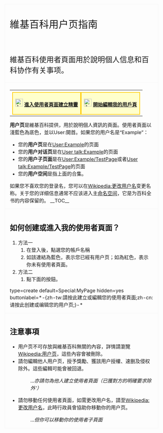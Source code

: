 {{NoteTA
|G1=IT
|G2=MediaWiki
}}
{| style="background-color:transparent; "
| colspan="2" bgcolor="#fffffc" style="border:1px solid #f5f5f5;padding:1em;padding-top:0.5em;padding-bottom:0em;" | <div style="font-size: 200%">維基百科用户页指南</div><br/>
<div style="font-size: 150%">維基百科使用者頁面用於說明個人信息和百科协作有关事项。</div>
|-
| colspan="2" bgcolor="#87ceeb" style="border:1px solid #f5f5f5;padding:1em;padding-top:0.5em;padding-bottom:0em;"| 
{| style="background-color:transparent; " align="right"
| <div class="plainlinks" style="float:right;margin-top:4px;font-weight:bold;padding:4px 8px;-moz-border-radius:10px;background-color:#ffc;border:2px solid #fc0; clear:left;">[[File:Arrow-right-2.0.svg|25px]] [http://zh.wikipedia.org/wiki/Special:MyPage?action=edit 開始編輯我的用戶頁]</div>
<div class="plainlinks" style="float:right;margin-top:4px;font-weight:bold;padding:4px 8px;-moz-border-radius:10px;background-color:#ffc;border:2px solid #fc0; clear:left;">[[File:Arrow-right-2.0.svg|25px]] [[Wikipedia:創建條目精靈/用户页|進入使用者頁面建立精靈]]</div>
|}
'''用户页'''是維基百科提供，用於說明個人資訊的頁面。使用者頁面以淺藍色為底色，並以User:開首。如果您的用户名是“Example”：
* 您的'''用户页'''是在[[User:Example|User:Example]]的页面
* 您的'''用户对话页'''是在[[User_talk:Example|User talk:Example]]的页面
* 您的'''用户子页面'''是在[[User:Example/TestPage|User:Example/TestPage]]或者[[User_talk:Example/TestPage|User talk:Example/TestPage]]的页面
* 您的'''用户空间'''是指上面的合集。

如果您不喜欢您的登录名，您可以在[[Wikipedia:更改用户名|Wikipedia:更改用户名]]变更名称。关于您的详细信息通常不应该进入主[[WP:命名空间|命名空间]]，它是为百科全书的内容保留的。
__TOC__
|-
| bgcolor="#E0FFFF" style="border:1px solid #f5f5f5;padding:1em;padding-top:0.5em;padding-bottom:0em;" rowspan="2" |

== 如何创建或進入我的使用者頁面？ ==
#方法一
## 在登入後，點選您的帳戶名稱
## 如該連結為藍色，表示您已經有用户页；如為紅色，表示你未有使用者頁面。
#方法二
## 點下面的按鈕。
<inputbox>
type=create
default=Special:MyPage
hidden=yes
buttonlabel=*-{zh-tw:請按此建立或編輯您的使用者頁面;zh-cn:请按此创建或编辑您的用户页;}-*
</inputbox>
| bgcolor="#E0FFFF" style="border:1px solid #f5f5f5;padding:1em;padding-top:0.5em;padding-bottom:0em;" |

== 編輯指南 ==
# 在編輯框中輸入內容。用户页常用的包括{{tl|Userboxtop}}、{{tl|Userboxbottom}}及{{tl|Babel}}，請點選模板名了解使用詳情，亦可參見[[Wikipedia:用戶框|Wikipedia:用戶框]]
# 編輯後只需點選預覽頁面，之後再保存編輯即可。
|-
| bgcolor="#E0FFFF" style="border:1px solid #f5f5f5;padding:1em;padding-top:0.5em;padding-bottom:0em;" | 
== 用户子頁面 ==
用户子頁面的建立方式與用户页一樣，但不能通过点击用户名创建。

請使用以下輸入框建立用户子頁面，在輸入框輸入子頁面名称（例如sandbox、test等）並點擊提交
<inputbox>
type=create
prefix=Special:MyPage/
placeholder=-{zh-hans: 子页面名称;zh-hant: 子頁面名稱;}-
buttonlabel=*-{zh-hans: 点击此处创建或编辑你的用户子页面;zh-hant: 請按此建立或編輯你的用戶子頁面;zh-tw: 請按此建立或編輯你的使用者子頁面;}-*
</inputbox>
|-
| colspan="2" bgcolor="#AFDFE4" style="border:1px solid #f5f5f5;padding:1em;padding-top:0.5em;padding-bottom:0em;" |

== 注意事項 ==
* 用户页不可存放與維基百科無關的內容，詳情請瀏覽[[Wikipedia:用户页|Wikipedia:用户页]]，這些內容會被刪除。
* 請勿編輯他人用户页，授予獎勵、獲該用户授權、速删及侵权除外。這些編輯可能會被回退。
*:...''亦請勿為他人建立使用者頁面（已獲對方的明確要求除外'）''
* 請勿移動任何使用者頁面，如需更改用户名，請至[[Wikipedia:更改用户名|Wikipedia:更改用户名]]，此時行政員會協助你移動你的用户页。
*:...''但你可以移動你的使用者子頁面''

{{H-f Help}}

|}